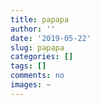 ---
title: papapa
author: ''
date: '2019-05-22'
slug: papapa
categories: []
tags: []
comments: no
images: ~
---


